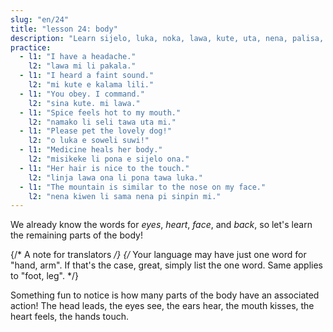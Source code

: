 ```yaml
---
slug: "en/24"
title: "lesson 24: body"
description: "Learn sijelo, luka, noka, lawa, kute, uta, nena, palisa, linja!"
practice:
  - l1: "I have a headache."
    l2: "lawa mi li pakala."
  - l1: "I heard a faint sound."
    l2: "mi kute e kalama lili."
  - l1: "You obey. I command."
    l2: "sina kute. mi lawa."
  - l1: "Spice feels hot to my mouth."
    l2: "namako li seli tawa uta mi."
  - l1: "Please pet the lovely dog!"
    l2: "o luka e soweli suwi!"
  - l1: "Medicine heals her body."
    l2: "misikeke li pona e sijelo ona."
  - l1: "Her hair is nice to the touch."
    l2: "linja lawa ona li pona tawa luka."
  - l1: "The mountain is similar to the nose on my face."
    l2: "nena kiwen li sama nena pi sinpin mi."
---
```



We already know the words for *eyes*, *heart*, *face*, and *back*, so let's learn the remaining parts of the body!

<List>
  <Word sl="lawa" m="head; to lead" />
  <Word sl="kute" m="ear; to hear" />
  <Word sl="nena" m="bump, like a nose, hill, breast" />
  <Word sl="uta" m="mouth, lips; to kiss, to bite" />
  <Word sl="sijelo" m="body" />
  <Word sl="luka" m="hand, arm; to touch" />
  <Word sl="noka" m="foot, leg" />
  <Word sl="palisa" m="long hard thing, like a branch, rod, staff" />
  <Word sl="linja" m="long flexible thing, like a string, rope" />
</List>

{/* A note for translators */}
{/*
  Your language may have just one word for "hand, arm".
  If that's the case, great, simply list the one word.
  Same applies to "foot, leg".
*/}

Something fun to notice is how many parts of the body have an associated action! The head leads, the eyes see, the ears hear, the mouth kisses, the heart feels, the hands touch.

<List>
    <Sentence sl="mi wile suli e linja lawa mi." m="I want to grow out my hair." />
  <Sentence sl="jan lawa mi li kute e toki ike mi." m="My boss heard me running my mouth." />
  <Sentence sl="ilo lukin li pana e sitelen ante." m="The mirror gives off an inversed image." />
  <Sentence sl="sijelo mi li wile e lape." m="My body requires rest." />
  <Sentence sl="palisa luka mi li suli. palisa noka mi li lili." m="My fingers are larger than my toes." />
</List>

<Practice exercises={frontmatter.practice} />

